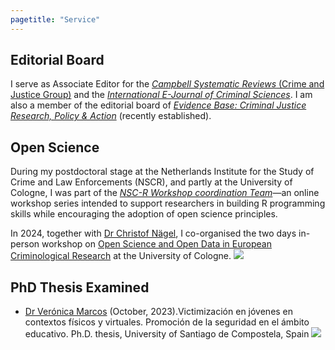 ```yaml
---
pagetitle: "Service"
---
```


## Editorial Board
I serve as Associate Editor for the [*Campbell Systematic Reviews* (Crime and Justice Group)](https://onlinelibrary.wiley.com/page/journal/18911803/homepage/editorial-board) and the [*International E-Journal of Criminal Sciences*](https://ojs.ehu.eus/index.php/inecs/about/editorialTeam). I am also a member of the editorial board of [*Evidence Base: Criminal Justice Research, Policy & Action*](https://www.tandfonline.com/journals/rebj20/about-this-journal#editorial-board) (recently established).

## Open Science

During my postdoctoral stage at the Netherlands Institute for the Study of Crime and Law Enforcements (NSCR), and partly at the University of Cologne, I was part of the [*NSC-R Workshop coordination Team*](https://nscrweb.netlify.app/)—an online workshop series intended to support researchers in building R programming skills while encouraging the adoption of open science principles. 

In 2024, together with [Dr Christof Nägel](https://christofnaegel.netlify.app/), I co-organised the two days in-person workshop on [Open Science and Open Data in European Criminological Research](https://iss-wiso.uni-koeln.de/sites/soziologie/user_upload/Call_for_Papers_Crim_ECONtr_ENOC_UzK.pdf) at the University of Cologne.
[![](https://img.shields.io/badge/Paper-Proceedings-yellow)](https://doi.org/10.18716/ojs/krimoj/2024.4.7)

## PhD Thesis Examined
- [Dr Verónica Marcos](https://scholar.google.com/citations?user=UO7GoMgAAAAJ&hl=es) (October, 2023).Victimización en jóvenes en contextos físicos y virtuales. Promoción de la seguridad en el ámbito educativo. Ph.D. thesis, University of Santiago de Compostela, Spain [![](https://img.shields.io/badge/Document-Thesis-yellow)](https://minerva.usc.gal/entities/publication/d11a2ca9-c73d-4b8f-a4f4-fffbce3674a7)


